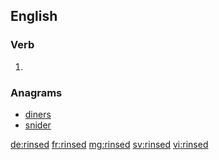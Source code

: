 ==English==

===Verb===
{{head|en}}

# {{en-past of|rinse}}

===Anagrams===
* [[diners#English|diners]]
* [[snider#English|snider]]

[[de:rinsed]]
[[fr:rinsed]]
[[mg:rinsed]]
[[sv:rinsed]]
[[vi:rinsed]]